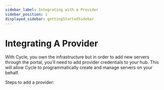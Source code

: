 ```yaml
---
sidebar_label: Integrating with a Provider
sidebar_position: 1
displayed_sidebar: gettingStartedSidebar
---
```


# Integrating A Provider 
With Cycle, you own the infrastructure but in order to add new servers through the portal, you'll need to add provider credentials to your hub.  This will allow Cycle to programmatically create and manage servers on your behalf.  

Steps to add a provider:

